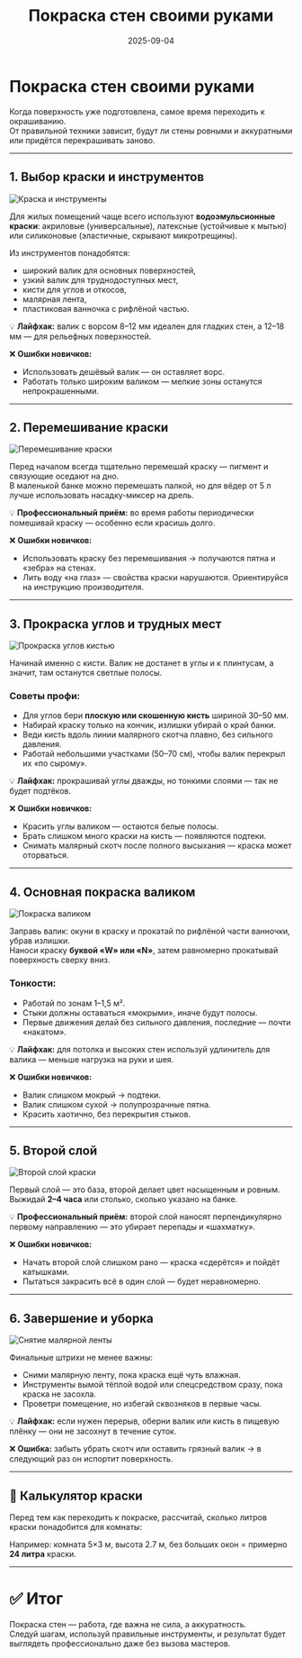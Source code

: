 ﻿---
title: "Покраска стен своими руками"
description: "Пошаговая техника покраски стен: выбор краски, подготовка инструментов, нанесение слоёв и профессиональные секреты."
date: 2025-09-04
tags: ["стены", "покраска", "ремонт"]
cover: "/images/pokraska/paint_cover.png"

---

# Покраска стен своими руками

Когда поверхность уже подготовлена, самое время переходить к окрашиванию.  
От правильной техники зависит, будут ли стены ровными и аккуратными или придётся перекрашивать заново.

---

## 1. Выбор краски и инструментов
![Краска и инструменты](/images/pokraska/paint_step1.png)

Для жилых помещений чаще всего используют **водоэмульсионные краски**: акриловые (универсальные), латексные (устойчивые к мытью) или силиконовые (эластичные, скрывают микротрещины).

Из инструментов понадобятся:
- широкий валик для основных поверхностей,
- узкий валик для труднодоступных мест,
- кисти для углов и откосов,
- малярная лента,
- пластиковая ванночка с рифлёной частью.

💡 **Лайфхак:** валик с ворсом 8–12 мм идеален для гладких стен, а 12–18 мм — для рельефных поверхностей.

❌ **Ошибки новичков:**
- Использовать дешёвый валик — он оставляет ворс.
- Работать только широким валиком — мелкие зоны останутся непрокрашенными.

---

## 2. Перемешивание краски
![Перемешивание краски](/images/pokraska/paint_step2.png)

Перед началом всегда тщательно перемешай краску — пигмент и связующие оседают на дно.  
В маленькой банке можно перемешать палкой, но для вёдер от 5 л лучше использовать насадку-миксер на дрель.

💡 **Профессиональный приём:** во время работы периодически помешивай краску — особенно если красишь долго.

❌ **Ошибки новичков:**
- Использовать краску без перемешивания → получаются пятна и «зебра» на стенах.
- Лить воду «на глаз» — свойства краски нарушаются. Ориентируйся на инструкцию производителя.

---

## 3. Прокраска углов и трудных мест
![Прокраска углов кистью](/images/pokraska/paint_step3.png)

Начинай именно с кисти. Валик не достанет в углы и к плинтусам, а значит, там останутся светлые полосы.

### Советы профи:
- Для углов бери **плоскую или скошенную кисть** шириной 30–50 мм.
- Набирай краску только на кончик, излишки убирай о край банки.
- Веди кисть вдоль линии малярного скотча плавно, без сильного давления.
- Работай небольшими участками (50–70 см), чтобы валик перекрыл их «по сырому».

💡 **Лайфхак:** прокрашивай углы дважды, но тонкими слоями — так не будет подтёков.

❌ **Ошибки новичков:**
- Красить углы валиком — остаются белые полосы.
- Брать слишком много краски на кисть — появляются подтеки.
- Снимать малярный скотч после полного высыхания — краска может оторваться.

---

## 4. Основная покраска валиком
![Покраска валиком](/images/pokraska/paint_step4.png)

Заправь валик: окуни в краску и прокатай по рифлёной части ванночки, убрав излишки.  
Наноси краску **буквой «W» или «N»**, затем равномерно прокатывай поверхность сверху вниз.

### Тонкости:
- Работай по зонам 1–1,5 м².
- Стыки должны оставаться «мокрыми», иначе будут полосы.
- Первые движения делай без сильного давления, последние — почти «накатом».

💡 **Лайфхак:** для потолка и высоких стен используй удлинитель для валика — меньше нагрузка на руки и шея.

❌ **Ошибки новичков:**
- Валик слишком мокрый → подтеки.
- Валик слишком сухой → полупрозрачные пятна.
- Красить хаотично, без перекрытия стыков.

---

## 5. Второй слой
![Второй слой краски](/images/pokraska/paint_step5.png)

Первый слой — это база, второй делает цвет насыщенным и ровным.  
Выжидай **2–4 часа** или столько, сколько указано на банке.

💡 **Профессиональный приём:** второй слой наносят перпендикулярно первому направлению — это убирает перепады и «шахматку».

❌ **Ошибки новичков:**
- Начать второй слой слишком рано — краска «сдерётся» и пойдёт катышками.
- Пытаться закрасить всё в один слой — будет неравномерно.

---

## 6. Завершение и уборка
![Снятие малярной ленты](/images/pokraska/paint_step6.png)

Финальные штрихи не менее важны:
- Сними малярную ленту, пока краска ещё чуть влажная.
- Инструменты вымой тёплой водой или спецсредством сразу, пока краска не засохла.
- Проветри помещение, но избегай сквозняков в первые часы.

💡 **Лайфхак:** если нужен перерыв, оберни валик или кисть в пищевую плёнку — они не засохнут в течение суток.

❌ **Ошибка:** забыть убрать скотч или оставить грязный валик → в следующий раз он испортит поверхность.

---
## 📐 Калькулятор краски

Перед тем как переходить к покраске, рассчитай, сколько литров краски понадобится для комнаты:

<PaintCalculator />

Например: комната 5×3 м, высота 2.7 м, без больших окон = примерно **24 литра** краски.

---

# ✅ Итог
Покраска стен — работа, где важна не сила, а аккуратность.  
Следуй шагам, используй правильные инструменты, и результат будет выглядеть профессионально даже без вызова мастеров.
